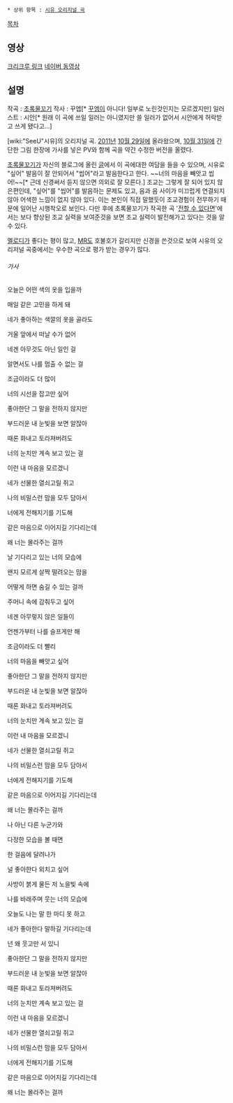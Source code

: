  * 상위 항목 : [[시유 오리지널 곡]]

[[목차]]
== 영상 ==
{{{#!html
<iframe width="600" height="437" src="http://www.youtube.com/embed/gkK-71p2dAc" frameborder="0" allowfullscreen></iframe>
}}}
[http://mitssi.crecrew.net/17 크리크루 링크] [http://serviceapi.nmv.naver.com/flash/convertIframeTag.nhn?vid=31AEAFA73D2019728EF20E6F4C1AD9CAF7E3&outKey=V12742280a015cb8fcc64bb9ead3d6b3a7a4a9c71326e86cfa38abb9ead3d6b3a7a4a&width=500&height=408 네이버 동영상]

== 설명 ==
작곡 : [[초록물꼬기]]
작사 : 꾸엡[* [[꾸엠]]이 아니다! 일부로 노린것인지는 모르겠지만]
일러스트 : 시안[* 원래 이 곡에 쓰일 일러는 아니였지만 쓸 일러가 없어서 시안에게 허락받고 쓰게 됐다고...]

[wiki:"SeeU"시유]의 오리지널 곡. [[2011년]] [[10월 29일]]에 올라왔으며, [[10월 31일]]에 간단한 그림 한장에 가사를 넣은 PV와 함께 곡을 약간 수정한 버전을 올렸다.

[[초록물꼬기]]가 자신의 블로그에 올린 [http://blog.naver.com/yonguk6726/30123341125 글]에서 이 곡에대한 여담을 들을 수 있으며, 시유로 "싶어" 발음이 잘 안되어서 "씹어"라고 발음한다고 한다. ~~너의 마음을 빼앗고 씹어!~~[* 근데 신경써서 듣지 않으면 의외로 잘 모른다.] 조교는 그렇게 잘 되어 있지 않은편인데, "싶어"를 "씹어"를 발음하는 문제도 있고, 음과 음 사이가 미끄럽게 연결되지 않아 어색한 느낌이 없지 않아 있다. 이는 본인이 직접 말했듯이 조교경험이 전무하기 때문에 일어난 시행착오로 보인다. 다만 후에 초록물꼬기가 작곡한 곡 '[[전할 수 있다면]]'에서는 보다 향상된 조교 실력을 보여준것을 보면 조교 실력이 발전해가고 있다는 것을 알 수 있다.

[[멜로디]]가 좋다는 평이 많고, [[MR]]도 호불호가 갈리지만 신경을 쓴것으로 보여 시유의 오리저널 곡중에서는 우수한 곡으로 평가 받는 경우가 많다.
====== 가사 ======



오늘은 어떤 색의 옷을 입을까

매일 같은 고민을 하게 돼

네가 좋아하는 색깔의 옷을 골라도

거울 앞에서 떠날 수가 없어


네겐 아무것도 아닌 일인 걸

알면서도 나를 멈출 수 없는 걸

조금이라도 더 많이

너의 시선을 잡고만 싶어



좋아한단 그 말을 전하지 않지만

부드러운 내 눈빛을 보면 알잖아

때론 화내고 토라져버려도

너의 눈치만 계속 보고 있는 걸

이런 내 마음을 모르겠니


네가 선물한 열쇠고릴 쥐고

나의 비밀스런 맘을 모두 담아서

너에게 전해지기를 기도해

같은 마음으로 이어지길 기다리는데

왜 너는 몰라주는 걸까





날 기다리고 있는 너의 모습에

왠지 모르게 살짝 떨려오는 맘을

어떻게 하면 숨길 수 있는 걸까

주머니 속에 감춰두고 싶어


네겐 아무렇지 않은 일들이

언젠가부터 나를 슬프게만 해

조금이라도 더 빨리

너의 마음을 빼앗고 싶어


좋아한단 그 말을 전하지 않지만

부드러운 내 눈빛을 보면 알잖아

때론 화내고 토라져버려도

너의 눈치만 계속 보고 있는 걸

이런 내 마음을 모르겠니


네가 선물한 열쇠고릴 쥐고

나의 비밀스런 맘을 모두 담아서

너에게 전해지기를 기도해

같은 마음으로 이어지길 기다리는데

왜 너는 몰라주는 걸까


나 아닌 다른 누군가와

다정한 모습을 볼 때면

한 걸음에 달려나가 

널 좋아한다 외치고 싶어



사방이 붉게 물든 저 노을빛 속에

나를 바래주며 웃는 너의 모습에

오늘도 나는 말 한 마디 못 하고

네가 좋아한다 말하길 기다리는데

넌 왜 웃고만 서 있니



좋아한단 그 말을 전하지 않지만

부드러운 내 눈빛을 보면 알잖아

때론 화내고 토라져버려도

너의 눈치만 계속 보고 있는 걸

이런 내 마음을 모르겠니


네가 선물한 열쇠고릴 쥐고

나의 비밀스런 맘을 모두 담아서

너에게 전해지기를 기도해

같은 마음으로 이어지길 기다리는데

왜 너는 몰라주는 걸까 
